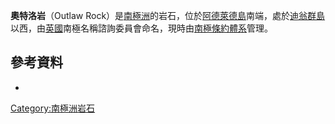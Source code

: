 {{coord|67|53|S|68|53|W|display=title}}

'''奧特洛岩'''（Outlaw Rock）是[[南極洲|南極洲]]的岩石，位於[[阿德萊德島|阿德萊德島]]南端，處於[[迪翁群島|迪翁群島]]以西，由[[英國|英國]]南極名稱諮詢委員會命名，現時由[[南極條約體系|南極條約體系]]管理。

==參考資料==
*{{usgs-gazetteer}}

{{DEFAULTSORT:Outlaw Rock}}
[[Category:南極洲岩石|Category:南極洲岩石]]


{{AdelaideIsland-geo-stub}}
